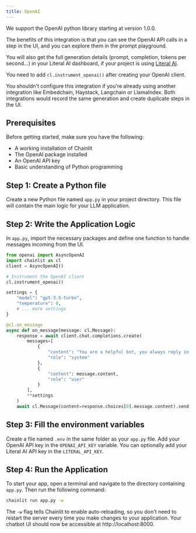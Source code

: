 ```yaml
---
title: OpenAI
---
```


<Note>
  We support the OpenAI python library starting at version 1.0.0.
</Note>

The benefits of this integration is that you can see the OpenAI API calls in a step in the UI, and you can explore them in the prompt playground.

You will also get the full generation details (prompt, completion, tokens per second...) in your Literal AI dashboard, if your project is using [Literal AI](https://docs.getliteral.ai).

You need to add `cl.instrument_openai()` after creating your OpenAI client.

<Warning>
  You shouldn't configure this integration if you're already using another integration like Embedchain, Haystack, Langchain or LlamaIndex. Both integrations would record the same generation and create duplicate steps in the UI.
</Warning>

## Prerequisites

Before getting started, make sure you have the following:

- A working installation of Chainlit
- The OpenAI package installed
- An OpenAI API key
- Basic understanding of Python programming

## Step 1: Create a Python file

Create a new Python file named `app.py` in your project directory. This file will contain the main logic for your LLM application.

## Step 2: Write the Application Logic

In `app.py`, import the necessary packages and define one function to handle messages incoming from the UI.

```python
from openai import AsyncOpenAI
import chainlit as cl
client = AsyncOpenAI()

# Instrument the OpenAI client
cl.instrument_openai()

settings = {
    "model": "gpt-3.5-turbo",
    "temperature": 0,
    # ... more settings
}

@cl.on_message
async def on_message(message: cl.Message):
    response = await client.chat.completions.create(
        messages=[
            {
                "content": "You are a helpful bot, you always reply in Spanish",
                "role": "system"
            },
            {
                "content": message.content,
                "role": "user"
            }
        ],
        **settings
    )
    await cl.Message(content=response.choices[0].message.content).send()
```

## Step 3: Fill the environment variables

Create a file named `.env` in the same folder as your `app.py` file. Add your OpenAI API key in the `OPENAI_API_KEY` variable. You can optionally add your Literal AI API key in the `LITERAL_API_KEY`.

## Step 4: Run the Application

To start your app, open a terminal and navigate to the directory containing `app.py`. Then run the following command:

```bash
chainlit run app.py -w
```

The `-w` flag tells Chainlit to enable auto-reloading, so you don't need to restart the server every time you make changes to your application. Your chatbot UI should now be accessible at http://localhost:8000.
